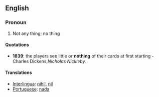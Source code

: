 ==English==
===Pronoun===
#Not any thing; no thing
====Quotations====
* '''1839''': the players see little or '''nothing''' of their cards at first starting - Charles Dickens,''Nicholas Nickleby''.

====Translations====
*[[Interlingua]]: [[nihil]], [[nil]]
*[[Portuguese]]: [[nada]]